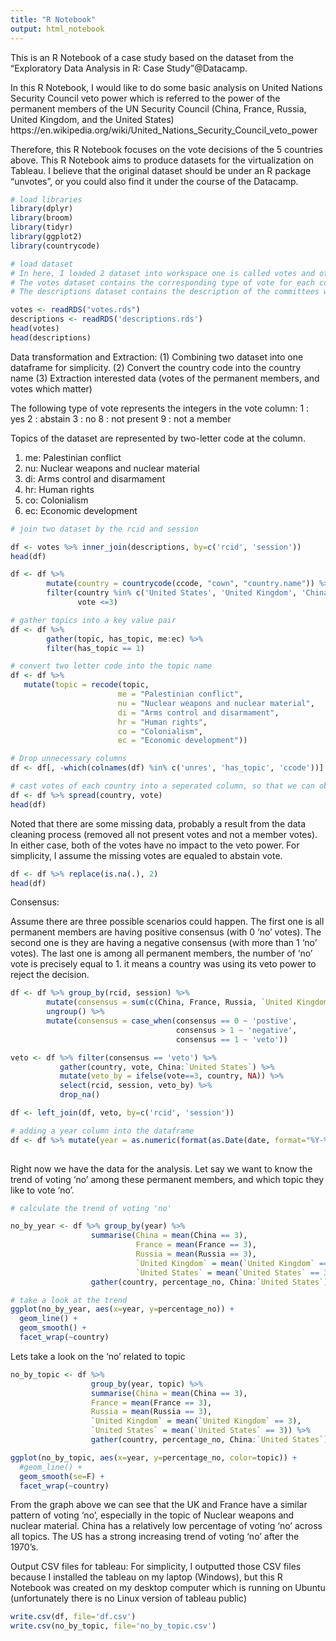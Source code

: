 ```yaml
---
title: "R Notebook"
output: html_notebook
---
```


This is an R Notebook of a case study based on the dataset from the "Exploratory Data Analysis in R: Case Study"@Datacamp.

In this R Notebook, I would like to do some basic analysis on United Nations Security Council veto power which is referred to the power of the permanent members of the UN Security Council (China, France, Russia, United Kingdom, and the United States)
https://en.wikipedia.org/wiki/United_Nations_Security_Council_veto_power

Therefore, this R Notebook focuses on the vote decisions of the 5 countries above. This R Notebook aims to produce datasets for the virtualization on Tableau. I believe that the original dataset should be under an R package "unvotes", or you could also find it under the course of the Datacamp.


```r
# load libraries
library(dplyr)
library(broom)
library(tidyr)
library(ggplot2)
library(countrycode)
```
```r
# load dataset
# In here, I loaded 2 dataset into workspace one is called votes and other is called descriptions.
# The votes dataset contains the corresponding type of vote for each country with given agenda id and session.
# The descriptions dataset contains the description of the committees with given agenda id and session

votes <- readRDS("votes.rds")
descriptions <- readRDS('descriptions.rds')
head(votes)
head(descriptions)
```

Data transformation and Extraction:
(1) Combining two dataset into one dataframe for simplicity.
(2) Convert the country code into the country name
(3) Extraction interested data (votes of the permanent members, and votes which matter)

The following type of vote represents the integers in the vote column:
1 : yes
2 : abstain
3 : no
8 : not present
9 : not a member

Topics of the dataset are represented by two-letter code at the column.

1. me: Palestinian conflict
2. nu: Nuclear weapons and nuclear material
3. di: Arms control and disarmament
4. hr: Human rights
5. co: Colonialism
6. ec: Economic development



```r
# join two dataset by the rcid and session

df <- votes %>% inner_join(descriptions, by=c('rcid', 'session'))
head(df)
```

```r
df <- df %>% 
        mutate(country = countrycode(ccode, "cown", "country.name")) %>%
        filter(country %in% c('United States', 'United Kingdom', 'China', 'Russia', 'France'), 
               vote <=3)

# gather topics into a key value pair 
df <- df %>% 
        gather(topic, has_topic, me:ec) %>% 
        filter(has_topic == 1)
```


```r
# convert two letter code into the topic name
df <- df %>%
   mutate(topic = recode(topic,
                        me = "Palestinian conflict",
                        nu = "Nuclear weapons and nuclear material",
                        di = "Arms control and disarmament",
                        hr = "Human rights",
                        co = "Colonialism",
                        ec = "Economic development"))

```


```r
# Drop unnecessary columns
df <- df[, -which(colnames(df) %in% c('unres', 'has_topic', 'ccode'))]
```


```r
# cast votes of each country into a seperated column, so that we can observe which country has performed the veto power
df <- df %>% spread(country, vote)
head(df)
```

Noted that there are some missing data, probably a result from the data cleaning process (removed all not present votes and not a member votes). In either case, both of the votes have no impact to the veto power. For simplicity, I assume the missing votes are equaled to abstain vote.

```r
df <- df %>% replace(is.na(.), 2)
head(df)
```

Consensus:

Assume there are three possible scenarios could happen. The first one is all permanent members are having positive consensus (with 0 'no' votes). The second one is they are having a negative consensus (with more than 1 'no' votes). The last one is among all permanent members, the number of 'no' vote is precisely equal to 1. it means a country was using its veto power to reject the decision.


```r
df <- df %>% group_by(rcid, session) %>%
        mutate(consensus = sum(c(China, France, Russia, `United Kingdom`, `United States`) == 3)) %>%
        ungroup() %>%
        mutate(consensus = case_when(consensus == 0 ~ 'postive',
                                     consensus > 1 ~ 'negative',
                                     consensus == 1 ~ 'veto'))
```
```r

veto <- df %>% filter(consensus == 'veto') %>% 
           gather(country, vote, China:`United States`) %>%
           mutate(veto_by = ifelse(vote==3, country, NA)) %>%
           select(rcid, session, veto_by) %>%
           drop_na()

df <- left_join(df, veto, by=c('rcid', 'session'))

# adding a year column into the dataframe
df <- df %>% mutate(year = as.numeric(format(as.Date(date, format="%Y-%m-%d"), "%Y")))
 
```

Right now we have the data for the analysis. 
Let say we want to know the trend of voting 'no' among these permanent members, and which topic they like to vote 'no'.

```r
# calculate the trend of voting 'no'

no_by_year <- df %>% group_by(year) %>%
                  summarise(China = mean(China == 3),
                            France = mean(France == 3),
                            Russia = mean(Russia == 3),
                            `United Kingdom` = mean(`United Kingdom` == 3),
                            `United States` = mean(`United States` == 3)) %>%
                  gather(country, percentage_no, China:`United States`)

# take a look at the trend
ggplot(no_by_year, aes(x=year, y=percentage_no)) + 
  geom_line() + 
  geom_smooth() +
  facet_wrap(~country)

```

Lets take a look on the 'no' related to topic
```r

no_by_topic <- df %>% 
                  group_by(year, topic) %>%
                  summarise(China = mean(China == 3),
                  France = mean(France == 3),
                  Russia = mean(Russia == 3),
                  `United Kingdom` = mean(`United Kingdom` == 3),
                  `United States` = mean(`United States` == 3)) %>%
                  gather(country, percentage_no, China:`United States`)

ggplot(no_by_topic, aes(x=year, y=percentage_no, color=topic)) + 
  #geom_line() + 
  geom_smooth(se=F) +
  facet_wrap(~country)

```

From the graph above we can see that the UK and France have a similar pattern of voting 'no', especially in the topic of Nuclear weapons and nuclear material. 
China has a relatively low percentage of voting 'no' across all topics.
The US has a strong increasing trend of voting 'no' after the 1970's.

Output CSV files for tableau:
For simplicity, I outputted those CSV files because I installed the tableau on my laptop (Windows), but this R Notebook was created on my desktop computer which is running on Ubuntu (unfortunately there is no Linux version of tableau public)

```r
write.csv(df, file='df.csv')
write.csv(no_by_topic, file='no_by_topic.csv')
```

